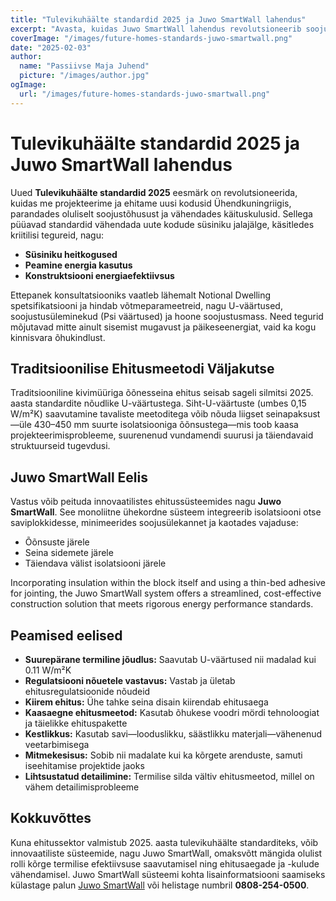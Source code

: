 ```yaml
---
title: "Tulevikuhäälte standardid 2025 ja Juwo SmartWall lahendus"
excerpt: "Avasta, kuidas Juwo SmartWall lahendus revolutsioneerib soojustõhususe ja ehitusstandardite tulevikuhäälte jaoks."
coverImage: "/images/future-homes-standards-juwo-smartwall.png"
date: "2025-02-03"
author:
  name: "Passiivse Maja Juhend"
  picture: "/images/author.jpg"
ogImage:
  url: "/images/future-homes-standards-juwo-smartwall.png"
---
```


# Tulevikuhäälte standardid 2025 ja Juwo SmartWall lahendus

Uued **Tulevikuhäälte standardid 2025** eesmärk on revolutsioneerida, kuidas me projekteerime ja ehitame uusi kodusid Ühendkuningriigis, parandades oluliselt soojustõhusust ja vähendades käituskulusid. Sellega püüavad standardid vähendada uute kodude süsiniku jalajälge, käsitledes kriitilisi tegureid, nagu:

- **Süsiniku heitkogused**
- **Peamine energia kasutus**
- **Konstruktsiooni energiaefektiivsus**

Ettepanek konsultatsiooniks vaatleb lähemalt Notional Dwelling spetsifikatsiooni ja hindab võtmeparameetreid, nagu U-väärtused, soojustusüleminekud (Psi väärtused) ja hoone soojustusmass. Need tegurid mõjutavad mitte ainult sisemist mugavust ja päikeseenergiat, vaid ka kogu kinnisvara õhukindlust.

## Traditsioonilise Ehitusmeetodi Väljakutse

Traditsiooniline kivimüüriga õõnesseina ehitus seisab sageli silmitsi 2025. aasta standardite nõudlike U-väärtustega. Siht-U-väärtuste (umbes 0,15 W/m²K) saavutamine tavaliste meetoditega võib nõuda liigset seinapaksust—üle 430–450 mm suurte isolatsiooniga õõnsustega—mis toob kaasa projekteerimisprobleeme, suurenenud vundamendi suurusi ja täiendavaid struktuurseid tugevdusi.

## Juwo SmartWall Eelis

Vastus võib peituda innovaatilistes ehitussüsteemides nagu **Juwo SmartWall**. See monoliitne ühekordne süsteem integreerib isolatsiooni otse saviplokkidesse, minimeerides soojusülekannet ja kaotades vajaduse:

- Õõnsuste järele
- Seina sidemete järele
- Täiendava välist isolatsiooni järele

Incorporating insulation within the block itself and using a thin-bed adhesive for jointing, the Juwo SmartWall system offers a streamlined, cost-effective construction solution that meets rigorous energy performance standards.

## Peamised eelised

- **Suurepärane termiline jõudlus:** Saavutab U-väärtused nii madalad kui 0.11 W/m²K
- **Regulatsiooni nõuetele vastavus:** Vastab ja ületab ehitusregulatsioonide nõudeid
- **Kiirem ehitus:** Ühe tahke seina disain kiirendab ehitusaega
- **Kaasaegne ehitusmeetod:** Kasutab õhukese voodri mördi tehnoloogiat ja täielikke ehituspakette
- **Kestlikkus:** Kasutab savi—looduslikku, säästlikku materjali—vähenenud veetarbimisega
- **Mitmekesisus:** Sobib nii madalate kui ka kõrgete arenduste, samuti iseehitamise projektide jaoks
- **Lihtsustatud detailimine:** Termilise silda vältiv ehitusmeetod, millel on vähem detailimisprobleeme

## Kokkuvõttes

Kuna ehitussektor valmistub 2025. aasta tulevikuhäälte standarditeks, võib innovaatiliste süsteemide, nagu Juwo SmartWall, omaksvõtt mängida olulist rolli kõrge termilise efektiivsuse saavutamisel ning ehitusaegade ja -kulude vähendamisel. Juwo SmartWall süsteemi kohta lisainformatsiooni saamiseks külastage palun [Juwo SmartWall](http://www.Juwo-SmartWall.co.uk) või helistage numbril **0808-254-0500**.